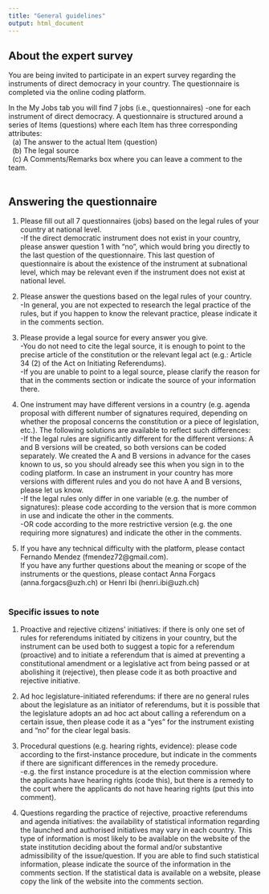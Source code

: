 ```yaml
---
title: "General guidelines"
output: html_document
---
```



## About the expert survey
You are being invited to participate in an expert survey regarding the instruments of direct democracy in your country. The questionnaire is completed via the online coding platform.

In the My Jobs tab you will find 7 jobs (i.e., questionnaires) -one for each instrument of direct democracy. A questionnaire is structured around a series of Items (questions) where each Item has three corresponding attributes:  
&nbsp;&nbsp;(a) The answer to the actual Item (question)  
&nbsp;&nbsp;(b) The legal source  
&nbsp;&nbsp;(c) A Comments/Remarks box where you can leave a comment to the team.
<br/><br/>

## Answering the questionnaire  

1. Please fill out all 7 questionnaires (jobs) based on the legal rules of your country at national level.  
-If the direct democratic instrument does not exist in your country, please answer question 1 with "no", which would bring you directly to the last question of the questionnaire. This last question of questionnaire is about the existence of the instrument at subnational level, which may be relevant even if the instrument does not exist at national level.

2. Please answer the questions based on the legal rules of your country.  
-In general, you are not expected to research the legal practice of the rules, but if you happen to know the relevant practice, please indicate it in the comments section.

3. Please provide a legal source for every answer you give.  
-You do not need to cite the legal source, it is enough to point to the precise article of the constitution or the relevant legal act (e.g.: Article 34 (2) of the Act on Initiating Referendums).  
-If you are unable to point to a legal source, please clarify the reason for that in the comments section or indicate the source of your information there.

4. One instrument may have different versions in a country (e.g. agenda proposal with different number of signatures required, depending on whether the proposal concerns the constitution or a piece of legislation, etc.). The following solutions are available to reflect such differences:  
-If the legal rules are significantly different for the different versions: A and B versions will be created, so both versions can be coded separately. We created the A and B versions in advance for the cases known to us, so you should already see this when you sign in to the coding platform. In case an instrument in your country has more versions with different rules and you do not have A and B versions, please let us know.  
-If the legal rules only differ in one variable (e.g. the number of signatures): please code according to the version that is more common in use and indicate the other in the comments.  
-OR code according to the more restrictive version (e.g. the one requiring more signatures) and indicate the other in the comments.

5. If you have any technical difficulty with the platform, please contact Fernando Mendez (fmendez72@gmail.com).  
If you have any further questions about the meaning or scope of the instruments or the questions, please contact Anna Forgacs (anna.forgacs@uzh.ch) or Henri Ibi (henri.ibi@uzh.ch)
<br/><br/>

### Specific issues to note

1. Proactive and rejective citizens’ initiatives: if there is only one set of rules for referendums initiated by citizens in your country, but the instrument can be used both to suggest a topic for a referendum (proactive) and to initiate a referendum that is aimed at preventing a constitutional amendment or a legislative act from being passed or at abolishing it (rejective), then please code it as both proactive  and rejective initiative.

2. Ad hoc legislature-initiated referendums: if there are no general rules about the legislature as an initiator of referendums, but it is possible that the legislature adopts an ad hoc act about calling a referendum on a certain issue, then please code it as a "yes" for the instrument existing and “no” for the clear legal basis.

3. Procedural questions (e.g. hearing rights, evidence): please code according to the first-instance procedure, but indicate in the comments if there are significant differences in the remedy procedure.  
-e.g. the first instance procedure is at the election commission where the applicants have hearing rights (code this), but there is a remedy to the court where the applicants do not have hearing rights (put this into comment).

4. Questions regarding the practice of rejective, proactive referendums and agenda initiatives: the availability of statistical information regarding the launched and authorised initiatives may vary in each country. This type of information is most likely to be available on the website of the state institution deciding about the formal and/or substantive admissibility of the issue/question. If you are able to find such statistical information, please indicate the source of the information in the comments section. If the statistical data is available on a website, please copy the link of the website into the comments section.
